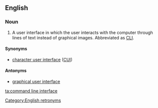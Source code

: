 ==English==
{{wikipedia}}

===Noun===
{{en-noun|head=[[command line]] [[interface]]}}

# {{context|computing|lang=en}} A user interface in which the user interacts with the computer through lines of text instead of graphical images. Abbreviated as [[CLI]].

====Synonyms====
* [[character user interface]] ([[CUI]])

====Antonyms====
* [[graphical user interface]]

[[Category:English retronyms]]

[[ta:command line interface]]